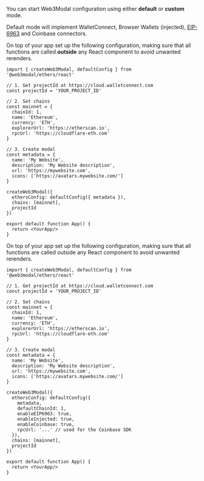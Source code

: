 
You can start Web3Modal configuration using either **default** or **custom** mode.

Default mode will implement WalletConnect, Browser Wallets (injected), [EIP-6963](https://eips.ethereum.org/EIPS/eip-6963) and Coinbase connectors.

<Tabs>
<TabItem value="default" label="Default">

On top of your app set up the following configuration, making sure that all functions are called **outside** any React component to avoid unwanted rerenders.

```tsx
import { createWeb3Modal, defaultConfig } from '@web3modal/ethers/react'

// 1. Get projectId at https://cloud.walletconnect.com
const projectId = 'YOUR_PROJECT_ID'

// 2. Set chains
const mainnet = {
  chainId: 1,
  name: 'Ethereum',
  currency: 'ETH',
  explorerUrl: 'https://etherscan.io',
  rpcUrl: 'https://cloudflare-eth.com'
}

// 3. Create modal
const metadata = {
  name: 'My Website',
  description: 'My Website description',
  url: 'https://mywebsite.com',
  icons: ['https://avatars.mywebsite.com/']
}

createWeb3Modal({
  ethersConfig: defaultConfig({ metadata }),
  chains: [mainnet],
  projectId
})

export default function App() {
  return <YourApp/>
}
```

</TabItem>
<TabItem value="custom" label="Custom">


On top of your app set up the following configuration, making sure that all functions are called outside any React component to avoid unwanted rerenders.

```tsx
import { createWeb3Modal, defaultConfig } from '@web3modal/ethers/react'

// 1. Get projectId at https://cloud.walletconnect.com
const projectId = 'YOUR_PROJECT_ID'

// 2. Set chains
const mainnet = {
  chainId: 1,
  name: 'Ethereum',
  currency: 'ETH',
  explorerUrl: 'https://etherscan.io',
  rpcUrl: 'https://cloudflare-eth.com'
}

// 3. Create modal
const metadata = {
  name: 'My Website',
  description: 'My Website description',
  url: 'https://mywebsite.com',
  icons: ['https://avatars.mywebsite.com/']
}

createWeb3Modal({
  ethersConfig: defaultConfig({ 
    metadata,
    defaultChainId: 1,
    enableEIP6963: true,
    enableInjected: true,
    enableCoinbase: true,
    rpcUrl: '...' // used for the Coinbase SDK
  }),
  chains: [mainnet],
  projectId
})

export default function App() {
  return <YourApp/>
}
```

</TabItem>
</Tabs>
